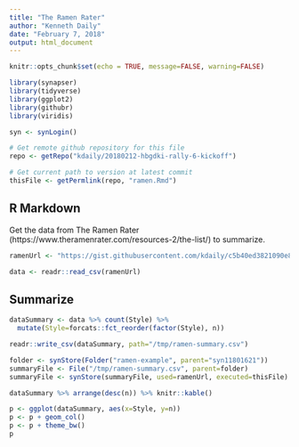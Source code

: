 ```yaml
---
title: "The Ramen Rater"
author: "Kenneth Daily"
date: "February 7, 2018"
output: html_document
---
```


```r
knitr::opts_chunk$set(echo = TRUE, message=FALSE, warning=FALSE)

library(synapser)
library(tidyverse)
library(ggplot2)
library(githubr)
library(viridis)

syn <- synLogin()

# Get remote github repository for this file
repo <- getRepo("kdaily/20180212-hbgdki-rally-6-kickoff")

# Get current path to version at latest commit
thisFile <- getPermlink(repo, "ramen.Rmd")
```

## R Markdown

Get the data from The Ramen Rater (https://www.theramenrater.com/resources-2/the-list/) to summarize.

```r
ramenUrl <- "https://gist.githubusercontent.com/kdaily/c5b40ed3821090e876b02f0fd733e927/raw/34f40712a63f0849a940a62042c0c499fc3afb46/The-Ramen-Rater-The-Big-List.csv"

data <- readr::read_csv(ramenUrl)
```

## Summarize

```r
dataSummary <- data %>% count(Style) %>%
  mutate(Style=forcats::fct_reorder(factor(Style), n))

readr::write_csv(dataSummary, path="/tmp/ramen-summary.csv")

folder <- synStore(Folder("ramen-example", parent="syn11801621"))
summaryFile <- File("/tmp/ramen-summary.csv", parent=folder)
summaryFile <- synStore(summaryFile, used=ramenUrl, executed=thisFile)
```

```r
dataSummary %>% arrange(desc(n)) %>% knitr::kable()
```

```r
p <- ggplot(dataSummary, aes(x=Style, y=n))
p <- p + geom_col()
p <- p + theme_bw()
p
```

